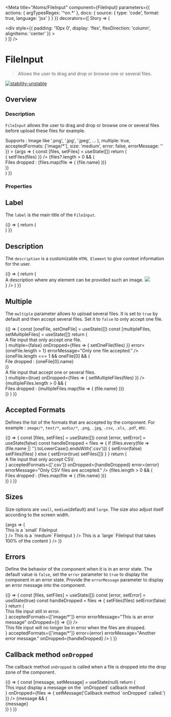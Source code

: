 
<Meta
  title="Atoms/FileInput"
  component={FileInput}
  parameters={{
    actions: { argTypesRegex: '^on.*' },
    docs: {
      source: {
        type: 'code',
        format: true,
        language: 'jsx'
      }
    }
  }}
  decorators={[
    Story => (
      <ThemeProvider>
        <div className="component-story-main">
          <ThemeSwitcher />
          <div
            style={{
              padding: '10px 0',
              display: 'flex',
              flexDirection: 'column',
              alignItems: 'center'
            }}
          >
            <Story />
          </div>
        </div>
      </ThemeProvider>
    )
  ]}
/>

# FileInput

> Allows the user to drag and drop or browse one or several files.

[![stability-unstable](https://img.shields.io/badge/stability-unstable-yellow.svg)](https://github.com/emersion/stability-badges#unstable)

## Overview

### Description

`FileInput` allows the user to drag and drop or browse one or several files before upload these files for example.

<Canvas>
  <Story
    name="Overview"
    argTypes={{
      description: {
        control: false,
        table: {
          type: { summary: 'Node' }
        }
      },
      acceptedFormats: {
        control: false,
        table: {
          type: { summary: 'string[]' }
        }
      }
    }}
    args={{
      id: 'overview-fileinput',
      label: 'Drop your files here, or browse',
      description: (
        <div style={{ display: 'flex', flexDirection: 'column', alignItems: 'center' }}>
          <Typography as="div" fontFamily="brand" fontSize="small" fontWeight="xlight">
            Supports : Image like '.png', '.jpg', '.jpeg', ...
          </Typography>
        </div>
      ),
      multiple: true,
      acceptedFormats: ['image/*'],
      size: 'medium',
      error: false,
      errorMessage: ''
    }}
  >
    {args => {
      const [files, setFiles] = useState([])
      return (
        <div>
          <FileInput
            {...args}
            onDropped={files => {
              setFiles(files)
            }}
          />
          {files?.length > 0 && (
            <div
              style={{
                display: 'flex',
                flexDirection: 'column',
                alignItems: 'center',
                margin: '15px'
              }}
            >
              <Typography as="div" fontFamily="brand" fontSize="small" fontWeight="xlight">
                Files dropped :
              </Typography>
              {files.map(file => (
                <Typography
                  as="div"
                  fontFamily="brand"
                  fontSize="small"
                  fontWeight="xlight"
                  key={file.name}
                >
                  {file.name}
                </Typography>
              ))}
            </div>
          )}
        </div>
      )
    }}
  </Story>
</Canvas>

### Properties

<ArgsTable story="Overview" />

## Label

The `label` is the main title of the `FileInput`.

<Canvas>
  <Story name="Label">
    {() => {
      return (
        <div>
          <FileInput label="My awesome label" />
        </div>
      )
    }}
  </Story>
</Canvas>

## Description

The `description` is a customizable `HTML Element` to give context information for the user.

<Canvas>
  <Story name="Description">
    {() => {
      return (
        <div>
          <FileInput
            label="Drop files here"
            description={
              <div style={{ display: 'flex', flexDirection: 'column', alignItems: 'center' }}>
                <Typography as="div" fontFamily="brand" fontSize="small" fontWeight="xlight">
                  A description where any element can be provided such an image.
                </Typography>
                <img
                  style={{ backgroundColor: 'white' }}
                  src="https://okp4.network/wp-content/themes/okp4/img/know.png"
                ></img>
              </div>
            }
          />
        </div>
      )
    }}
  </Story>
</Canvas>

## Multiple

The `multiple` parameter allows to upload several files. It is set to `true` by default and then accept several files. Set it to `false` to only accept one file.

<Canvas>
  <Story name="Multiple">
    {() => {
      const [oneFile, setOneFile] = useState([])
      const [multipleFiles, setMultipleFiles] = useState([])
      return (
        <div>
          <FileInput
            label="Drop only one file here"
            description={
              <div style={{ display: 'flex', flexDirection: 'column', alignItems: 'center' }}>
                <Typography as="div" fontFamily="brand" fontSize="small" fontWeight="xlight">
                  A file input that only accept one file.
                </Typography>
              </div>
            }
            multiple={false}
            onDropped={files => {
              setOneFile(files)
            }}
            error={oneFile.length > 1}
            errorMessage="Only one file accepted."
          />
          {oneFile.length === 1 && oneFile[0] && (
            <div
              style={{
                display: 'flex',
                flexDirection: 'column',
                alignItems: 'center',
                margin: '15px'
              }}
            >
              <Typography as="div" fontFamily="brand" fontSize="small" fontWeight="xlight">
                File dropped :
              </Typography>
              <Typography as="div" fontFamily="brand" fontSize="small" fontWeight="xlight">
                {oneFile[0].name}
              </Typography>
            </div>
          )}
          <div
            style={{
              margin: '40px'
            }}
          />
          <FileInput
            label="Drop many files here"
            description={
              <div style={{ display: 'flex', flexDirection: 'column', alignItems: 'center' }}>
                <Typography as="div" fontFamily="brand" fontSize="small" fontWeight="xlight">
                  A file input that accept one or several files.
                </Typography>
              </div>
            }
            multiple={true}
            onDropped={files => {
              setMultipleFiles(files)
            }}
          />
          {multipleFiles.length > 0 && (
            <div
              style={{
                display: 'flex',
                flexDirection: 'column',
                alignItems: 'center',
                margin: '15px'
              }}
            >
              <Typography as="div" fontFamily="brand" fontSize="small" fontWeight="xlight">
                Files dropped :
              </Typography>
              {multipleFiles.map(file => (
                <Typography as="div" fontFamily="brand" fontSize="small" fontWeight="xlight">
                  {file.name}
                </Typography>
              ))}
            </div>
          )}
        </div>
      )
    }}
  </Story>
</Canvas>

## Accepted Formats

Defines the list of the formats that are accepted by the component. For example : `image/*`, `text/*`, `audio/*`, `.png`, `.jpg`, `.csv`, `.xls`, `.pdf`, etc.

<Canvas>
  <Story name="Accepted Formats">
    {() => {
      const [files, setFiles] = useState([])
      const [error, setError] = useState(false)
      const handleDropped = files => {
        if (files.every(file => (file.name || '').toLowerCase().endsWith('.csv'))) {
          setError(false)
          setFiles(files)
        } else {
          setError(true)
          setFiles([])
        }
      }
      return (
        <div>
          <FileInput
            label="Drop files here or browse"
            description={
              <div style={{ display: 'flex', flexDirection: 'column', alignItems: 'center' }}>
                <Typography as="div" fontFamily="brand" fontSize="small" fontWeight="xlight">
                  A file input that only accept CSV.
                </Typography>
              </div>
            }
            acceptedFormats={['.csv']}
            onDropped={handleDropped}
            error={error}
            errorMessage="Only CSV files are accepted."
          />
          {files.length > 0 && (
            <div
              style={{
                display: 'flex',
                flexDirection: 'column',
                alignItems: 'center',
                margin: '15px'
              }}
            >
              <Typography as="div" fontFamily="brand" fontSize="small" fontWeight="xlight">
                Files dropped :
              </Typography>
              {files.map(file => (
                <Typography as="div" fontFamily="brand" fontSize="small" fontWeight="xlight">
                  {file.name}
                </Typography>
              ))}
            </div>
          )}
        </div>
      )
    }}
  </Story>
</Canvas>

## Sizes

Size options are `small`, `medium`(default) and `large`. The size also adjust itself according to the screen width.

<Canvas>
  <Story name="Sizes">
    {args => (
      <div
        style={{
          display: 'flex',
          justifyContent: 'space-between',
          flexDirection: 'column',
          alignItems: 'center',
          gap: '40px'
        }}
      >
        <FileInput
          size="small"
          label="Upload files"
          description={
            <div style={{ display: 'flex', flexDirection: 'column', alignItems: 'center' }}>
              <Typography as="div" fontFamily="brand" fontSize="small" fontWeight="xlight">
                This is a `small` FileInput
              </Typography>
            </div>
          }
        />
        <FileInput
          size="medium"
          label="Upload files"
          description={
            <div style={{ display: 'flex', flexDirection: 'column', alignItems: 'center' }}>
              <Typography as="div" fontFamily="brand" fontSize="small" fontWeight="xlight">
                This is a `medium` FileInput
              </Typography>
            </div>
          }
        />
        <FileInput
          size="large"
          label="Upload files"
          description={
            <div style={{ display: 'flex', flexDirection: 'column', alignItems: 'center' }}>
              <Typography as="div" fontFamily="brand" fontSize="small" fontWeight="xlight">
                This is a `large` FileInput that takes 100% of the content
              </Typography>
            </div>
          }
        />
      </div>
    )}
  </Story>
</Canvas>

## Errors

Define the behavior of the component when it is in an error state.
The default value is `false`, set the `error` parameter to `true` to display the component in an error state.
Provide the `errorMessage` parameter to display an error message into the component.

<Canvas>
  <Story name="Errors">
    {() => {
      const [files, setFiles] = useState([])
      const [error, setError] = useState(true)
      const handleDropped = files => {
        setFiles(files)
        setError(false)
      }
      return (
        <div>
          <FileInput
            label="Drop your files here, or browse"
            description={
              <div style={{ display: 'flex', flexDirection: 'column', alignItems: 'center' }}>
                <Typography as="div" fontFamily="brand" fontSize="small" fontWeight="xlight">
                  This file input still in error.
                </Typography>
              </div>
            }
            acceptedFormats={['image/*']}
            error
            errorMessage="This is an error message"
            onDropped={() => {}}
          />
          <div
            style={{
              margin: '40px'
            }}
          />
          <FileInput
            label="Drop your files here, or browse"
            description={
              <div style={{ display: 'flex', flexDirection: 'column', alignItems: 'center' }}>
                <Typography as="div" fontFamily="brand" fontSize="small" fontWeight="xlight">
                  This file input will no longer be in error when the files are dropped.
                </Typography>
              </div>
            }
            acceptedFormats={['image/*']}
            error={error}
            errorMessage="Another error message."
            onDropped={handleDropped}
          />
        </div>
      )
    }}
  </Story>
</Canvas>

## Callback method `onDropped`

The callback method `onDropped` is called when a file is dropped into the drop zone of the component.

<Canvas>
  <Story name="Callback method onDropped">
    {() => {
      const [message, setMessage] = useState(null)
      return (
        <div>
          <FileInput
            label="Drop files here"
            description={
              <div style={{ display: 'flex', flexDirection: 'column', alignItems: 'center' }}>
                <Typography as="div" fontFamily="brand" fontSize="small" fontWeight="xlight">
                  This input display a message on the `onDropped` callback method
                </Typography>
              </div>
            }
            onDropped={files => {
              setMessage('Callback method `onDropped` called.')
            }}
          />
          {message && (
            <div
              style={{
                marginTop: '20px'
              }}
            >
              <Typography
                as="div"
                fontFamily="brand"
                fontSize="small"
                fontWeight="xlight"
                color="success"
              >
                {message}
              </Typography>
            </div>
          )}
        </div>
      )
    }}
  </Story>
</Canvas>
